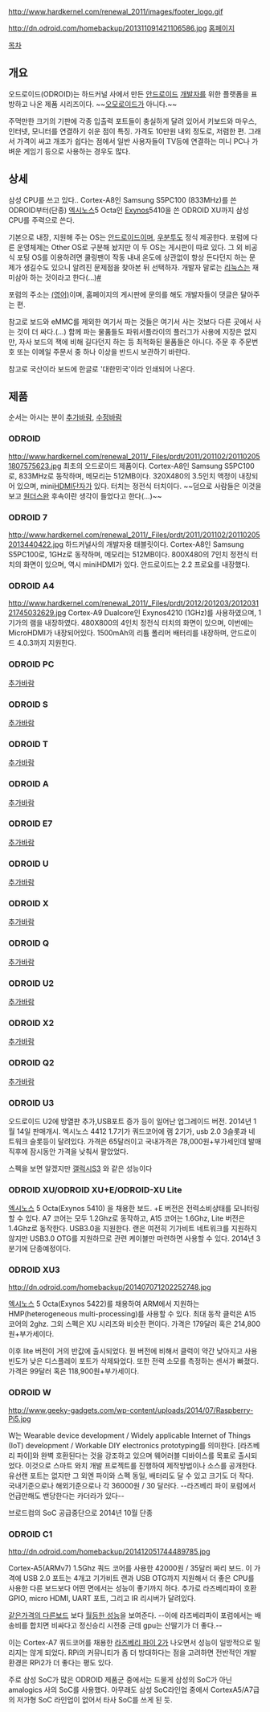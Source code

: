 http://www.hardkernel.com/renewal_2011/images/footer_logo.gif

http://dn.odroid.com/homebackup/201311091421106586.jpg
[http://www.hardkernel.com/main/main.php 홈페이지]

[[목차]]

== 개요 ==
오드로이드(ODROID)는 하드커널 사에서 만든 [[안드로이드]] [[개발자]]를 위한 플랫폼을 표방하고 나온 제품 시리즈이다. ~~[[오모로이드]]가 아니다.~~

주먹만한 크기의 기판에 각종 입출력 포트들이 충실하게 달려 있어서 키보드와 마우스, 인터넷, 모니터를 연결하기 쉬운 점이 특징. 가격도 10만원 내외 정도로, 저렴한 편. 그래서 가격이 싸고 개조가 쉽다는 점에서 일반 사용자들이 TV등에 연결하는 미니 PC나 가벼운 게임기 등으로 사용하는 경우도 많다.

== 상세 ==
삼성 CPU를 쓰고 있다.. Cortex-A8인 Samsung S5PC100 (833MHz)를 쓴 ODROID부터(단종) [[엑시노스]]5 Octa인 [[Exynos]]5410을 쓴 ODROID XU까지 삼성 CPU를 주력으로 쓴다.

기본으로 내장, 지원해 주는 OS는 [[안드로이드]]이며, [[우분투]]도 정식 제공한다. 포럼에 다른 운영체제는 Other OS로 구분해 놨지만 이 두 OS는 게시판이 따로 있다. 그 외 비공식 포팅 OS를 이용하려면 쿨링팬이 작동 내내 온도에 상관없이 항상 돈다던지 하는 문제가 생길수도 있으니 알려진 문제점을 찾아본 뒤 선택하자. 개발자 말로는 [[리눅스]]는 재미삼아 하는 것이라고 한다(...)[http://com.odroid.com/sigong/nf_board/nboard_view.php?brd_id=odroidxu&bid=3365 #]

포럼의 주소는 [http://forum.odroid.com/ (영어)]이며, 홈페이지의 게시판에 문의를 해도 개발자들이 댓글은 달아주는 편.

참고로 보드와 eMMC를 제외한 여기서 파는 것들은 여기서 사는 것보다 다른 곳에서 사는 것이 더 싸다.(...) 함께 파는 물품들도 파워서플라이의 플러그가 사용에 지장은 없지만, 자사 보드의 잭에 비해 길다던지 하는 등 최적화된 물품들은 아니다. 주문 후 주문번호 또는 이메일 주문서 중 하나 이상을 반드시 보관하기 바란다. 

참고로 국산이라 보드에 한글로 '대한민국'이라 인쇄되어 나온다.

== 제품 ==
순서는 아시는 분이 [[추가바람]], [[수정바람]]
=== ODROID ===
http://www.hardkernel.com/renewal_2011/_Files/prdt/2011/201102/201102051807575623.jpg
최초의 오드로이드 제품이다. 
Cortex-A8인 Samsung S5PC100로, 833MHz로 동작하며, 메모리는 512MB이다.
320X480의 3.5인치 액정이 내장되어 있으며, mini[[HDMI]]단자가 있다.
터치는 정전식 터치이다.
~~덤으로 사람들은 이것을 보고 [[원더스완]] 후속이란 생각이 들었다고 한다(...)~~

=== ODROID 7 ===
http://www.hardkernel.com/renewal_2011/_Files/prdt/2011/201102/201102052013440422.jpg
하드커널사의 개발자용 태블릿이다.
Cortex-A8인 Samsung S5PC100로, 1GHz로 동작하며, 메모리는 512MB이다.
800X480의 7인치 정전식 터치의 화면이 있으며, 역시 miniHDMI가 있다.
안드로이드는 2.2 프로요를 내장했다.

=== ODROID A4 ===
http://www.hardkernel.com/renewal_2011/_Files/prdt/2012/201203/201203121745032629.jpg
Cortex-A9 Dualcore인 Exynos4210 (1GHz)를 사용하였으며, 1기가의 램을 내장하였다.
480X800의 4인치 정전식 터치의 화면이 있으며, 이번에는 MicroHDMI가 내장되어있다.
1500mAh의 리튬 폴리머 배터리를 내장하며, 안드로이드 4.0.3까지 지원한다.

=== ODROID PC ===
[[추가바람]]
=== ODROID S ===
[[추가바람]]
=== ODROID T ===
[[추가바람]]
=== ODROID A ===
[[추가바람]]
=== ODROID E7 ===
[[추가바람]]
=== ODROID U ===
[[추가바람]]
=== ODROID X ===
[[추가바람]]
=== ODROID Q ===
[[추가바람]]
=== ODROID U2 ===
[[추가바람]]
=== ODROID X2 ===
[[추가바람]]
=== ODROID Q2 ===
[[추가바람]]
=== ODROID U3 ===
오드로이드 U2에 방열판 추가,USB포트 증가 등이 일어난 업그레이드 버전. 2014년 1월 14일 판매개시. 
엑시노스 4412 1.7기가 쿼드코어에 램 2기가, usb 2.0 3슬롯과 네트워크 슬롯등이 달려있다. 가격은 65달러이고 국내가격은 78,000원+부가세인데 발매직후에 잠시동안 가격을 낮춰서 팔았었다. 
 
스펙을 보면 알겠지만 [[갤럭시S3]] 와 같은 성능이다
=== ODROID XU/ODROID XU+E/ODROID-XU Lite ===
[[엑시노스]] 5 Octa(Exynos 5410) 을 채용한 보드. +E 버전은 전력소비상태를 모니터링할 수 있다. A7 코어는 모두 1.2Ghz로 동작하고, A15 코어는 1.6Ghz, Lite 버전은 1.4Ghz로 동작한다. USB3.0을 지원한다. 랜은 여전히 기가비트 네트워크를 지원하지 않지만 USB3.0 OTG를 지원하므로 관련 케이블만 마련하면 사용할 수 있다. 2014년 3분기에 단종예정이다. 
=== ODROID XU3 ===

http://dn.odroid.com/homebackup/201407071202252748.jpg

[[엑시노스]] 5 Octa(Exynos 5422)를 채용하여 ARM에서 지원하는 HMP(heterogeneous multi-processing)를 사용할 수 있다. 최대 동작 클럭은 A15코어의 2ghz. 그외 스펙은 XU 시리즈와 비슷한 편이다. 가격은 179달러 혹은 214,800원+부가세이다. 

이후 lite 버전이 거의 반값에 출시되었다. 원 버전에 비해서 클럭이 약간 낮아지고 사용 빈도가 낮은 디스플레이 포트가 삭제돠었다. 또한 전력 소모를 측정하는 센서가 빠졌다. 가격은 99달러 혹은  118,900원+부가세이다. 
 
=== ODROID W ===

http://www.geeky-gadgets.com/wp-content/uploads/2014/07/Raspberry-Pi5.jpg

W는 Wearable device development / Widely applicable Internet of Things (IoT) development / Workable DIY electronics prototyping를 의미한다. [라즈베리 파이]와 완벽 호환된다는 것을 강조하고 있으며 웨어러블 디바이스를 목표로 출시되었다. 이것으로 스마트 와치 개발 프로젝트를 진행하여 제작방법이나 소스를 공개한다. 유선랜 포트는 없지만 그 외엔 파이와 스펙 동일, 배터리도 달 수 있고 크기도 더 작다. 국내기준으로나 해외기준으로나 각 36000원 / 30 달러다. --라즈베리 파이 포럼에서 언급만해도 밴당한다는 카더라가 있다--

브로드컴의 SoC 공급중단으로 2014년 10월 단종

=== ODROID C1 ===

http://dn.odroid.com/homebackup/201412051744489785.jpg

Cortex-A5(ARMv7) 1.5Ghz 쿼드 코어를 사용한 42000원 / 35달러 짜리 보드. 이 가격에 USB 2.0 포트는 4개고 기가비트 랜과 USB OTG까지 지원해서 더 좋은 CPU를 사용한 다른 보드보다 어떤 면에서는 성능이 좋기까지 하다. 추가로 라즈베리파이 호환 GPIO, micro HDMI, UART 포트, 그리고 IR 리시버가 달려있다.

[[라즈베리 파이|같은가격의 다른보드]] 보다 [http://www.hardkernel.com/main/products/prdt_info.php?g_code=G141578608433 월등한 성능]을 보여준다. --이에 라즈베리파이 포럼에서는 배송비를 합치면 비싸다고 정신승리 시전중 근데 gpu는 산딸기가 더 좋다.--

이는 Cortex-A7 쿼드코어를 채용한 [[라즈베리 파이 | 라즈베리 파이 2]]가 나오면서 성능이 일방적으로 밀리지는 않게 되었다.   RPi의 커뮤니티가 좀 더 방대하다는 점을 고려하면 전반적인 개발 환경은 RPi2가 더 좋다는 평도 있다. 

주로 삼성 SoC가 많은 ODROID 제품군 중에서는 드물게 삼성의 SoC가 아닌 amalogics 사의 SoC를 사용했다. 아무래도 삼성 SoC라인업 중에서 CortexA5/A7급의 저가형 SoC 라인업이 없어서 타사 SoC를 쓰게 된 듯.

